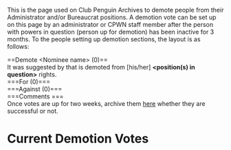 This is the page used on Club Penguin Archives to demote people from their Administrator and/or Bureaucrat positions. A demotion vote can be set up on this page by an administrator or CPWN staff member after the person with powers in question (person up for demotion) has been inactive for 3 months. To the people setting up demotion sections, the layout is as follows: 

<nowiki>==Demote <Nominee name> (0)==</nowiki><br />
It was suggested by <your name> that <nominee name> is demoted from <nowiki>[his/her]</nowiki> '''<position(s) in question>''' rights.<br />
<nowiki>===For (0)===</nowiki><br />
<nowiki>===Against (0)===</nowiki><br />
<nowiki>===Comments ===</nowiki><br />

Once votes are up for two weeks, archive them [[Project:Demotions/Archive|here]] whether they are successful or not.

=Current Demotion Votes=
